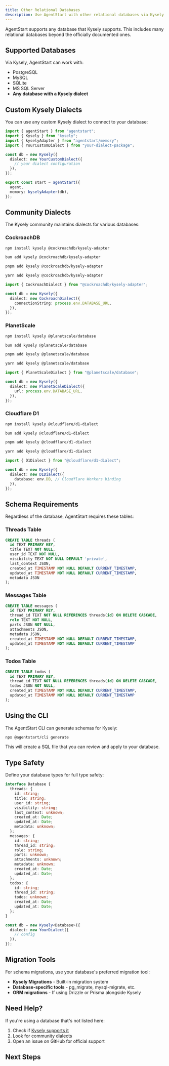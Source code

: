 ```yaml
---
title: Other Relational Databases
description: Use AgentStart with other relational databases via Kysely
---
```


AgentStart supports any database that Kysely supports. This includes many relational databases beyond the officially documented ones.

## Supported Databases

Via Kysely, AgentStart can work with:

- PostgreSQL
- MySQL
- SQLite
- MS SQL Server
- **Any database with a Kysely dialect**

## Custom Kysely Dialects

You can use any custom Kysely dialect to connect to your database:

```ts title="lib/agent.ts"
import { agentStart } from "agentstart";
import { Kysely } from "kysely";
import { kyselyAdapter } from "agentstart/memory";
import { YourCustomDialect } from "your-dialect-package";

const db = new Kysely({
  dialect: new YourCustomDialect({
    // your dialect configuration
  }),
});

export const start = agentStart({
  agent,
  memory: kyselyAdapter(db),
});
```

## Community Dialects

The Kysely community maintains dialects for various databases:

### CockroachDB

```bash tab="npm"
npm install kysely @cockroachdb/kysely-adapter
```

```bash tab="bun"
bun add kysely @cockroachdb/kysely-adapter
```

```bash tab="pnpm"
pnpm add kysely @cockroachdb/kysely-adapter
```

```bash tab="yarn"
yarn add kysely @cockroachdb/kysely-adapter
```

```ts
import { CockroachDialect } from "@cockroachdb/kysely-adapter";

const db = new Kysely({
  dialect: new CockroachDialect({
    connectionString: process.env.DATABASE_URL,
  }),
});
```

### PlanetScale

```bash tab="npm"
npm install kysely @planetscale/database
```

```bash tab="bun"
bun add kysely @planetscale/database
```

```bash tab="pnpm"
pnpm add kysely @planetscale/database
```

```bash tab="yarn"
yarn add kysely @planetscale/database
```

```ts
import { PlanetScaleDialect } from "@planetscale/database";

const db = new Kysely({
  dialect: new PlanetScaleDialect({
    url: process.env.DATABASE_URL,
  }),
});
```

### Cloudflare D1

```bash tab="npm"
npm install kysely @cloudflare/d1-dialect
```

```bash tab="bun"
bun add kysely @cloudflare/d1-dialect
```

```bash tab="pnpm"
pnpm add kysely @cloudflare/d1-dialect
```

```bash tab="yarn"
yarn add kysely @cloudflare/d1-dialect
```

```ts
import { D1Dialect } from "@cloudflare/d1-dialect";

const db = new Kysely({
  dialect: new D1Dialect({
    database: env.DB, // Cloudflare Workers binding
  }),
});
```

## Schema Requirements

Regardless of the database, AgentStart requires these tables:

### Threads Table

```sql
CREATE TABLE threads (
  id TEXT PRIMARY KEY,
  title TEXT NOT NULL,
  user_id TEXT NOT NULL,
  visibility TEXT NOT NULL DEFAULT 'private',
  last_context JSON,
  created_at TIMESTAMP NOT NULL DEFAULT CURRENT_TIMESTAMP,
  updated_at TIMESTAMP NOT NULL DEFAULT CURRENT_TIMESTAMP,
  metadata JSON
);
```

### Messages Table

```sql
CREATE TABLE messages (
  id TEXT PRIMARY KEY,
  thread_id TEXT NOT NULL REFERENCES threads(id) ON DELETE CASCADE,
  role TEXT NOT NULL,
  parts JSON NOT NULL,
  attachments JSON,
  metadata JSON,
  created_at TIMESTAMP NOT NULL DEFAULT CURRENT_TIMESTAMP,
  updated_at TIMESTAMP NOT NULL DEFAULT CURRENT_TIMESTAMP
);
```

### Todos Table

```sql
CREATE TABLE todos (
  id TEXT PRIMARY KEY,
  thread_id TEXT NOT NULL REFERENCES threads(id) ON DELETE CASCADE,
  todos JSON NOT NULL,
  created_at TIMESTAMP NOT NULL DEFAULT CURRENT_TIMESTAMP,
  updated_at TIMESTAMP NOT NULL DEFAULT CURRENT_TIMESTAMP
);
```

## Using the CLI

The AgentStart CLI can generate schemas for Kysely:

```bash
npx @agentstart/cli generate
```

This will create a SQL file that you can review and apply to your database.

## Type Safety

Define your database types for full type safety:

```ts
interface Database {
  threads: {
    id: string;
    title: string;
    user_id: string;
    visibility: string;
    last_context: unknown;
    created_at: Date;
    updated_at: Date;
    metadata: unknown;
  };
  messages: {
    id: string;
    thread_id: string;
    role: string;
    parts: unknown;
    attachments: unknown;
    metadata: unknown;
    created_at: Date;
    updated_at: Date;
  };
  todos: {
    id: string;
    thread_id: string;
    todos: unknown;
    created_at: Date;
    updated_at: Date;
  };
}

const db = new Kysely<Database>({
  dialect: new YourDialect({
    // config
  }),
});
```

## Migration Tools

For schema migrations, use your database's preferred migration tool:

- **Kysely Migrations** - Built-in migration system
- **Database-specific tools** - pg_migrate, mysql-migrate, etc.
- **ORM migrations** - If using Drizzle or Prisma alongside Kysely

## Need Help?

If you're using a database that's not listed here:

1. Check if [Kysely supports it](https://kysely.dev/docs/dialects)
2. Look for community dialects
3. Open an issue on GitHub for official support

## Next Steps

<Cards>
  <Card title="PostgreSQL" href="/docs/databases/postgresql" />
  <Card title="MySQL" href="/docs/databases/mysql" />
  <Card title="SQLite" href="/docs/databases/sqlite" />
</Cards>
